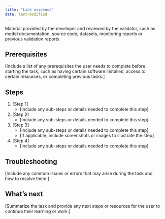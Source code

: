 ```yaml
---
title: "Link evidence"
date: last-modified
---
```


Material provided by the developer and reviewed by the validator, such as model documentation, source code, datasets, monitoring reports or previous validation reports. 


## Prerequisites

[Include a list of any prerequisites the user needs to complete before starting the task, such as having certain software installed, access to certain resources, or completing previous tasks.]

## Steps

1. [Step 1]
   - [Include any sub-steps or details needed to complete this step]
2. [Step 2]
   - [Include any sub-steps or details needed to complete this step]
3. [Step 3]
   - [Include any sub-steps or details needed to complete this step]
   - [If applicable, include screenshots or images to illustrate the step]
4. [Step 4]
   - [Include any sub-steps or details needed to complete this step]

## Troubleshooting

[Include any common issues or errors that may arise during the task and how to resolve them.]

## What's next

[Summarize the task and provide any next steps or resources for the user to continue their learning or work.]

